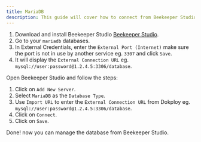 ```yaml
---
title: MariaDB
description: This guide will cover how to connect from Beekeeper Studio to your mariadb databases in dokploy.
---
```


1. Download and install Beekeeper Studio [Beekeeper Studio](https://www.beekeeperstudio.io/get).
2. Go to your `mariadb` databases.
3. In External Credentials, enter the `External Port (Internet)` make sure the port is not in use by another service eg. `3307` and click `Save`.
4. It will display the `External Connection URL` eg. `mysql://user:password@1.2.4.5:3306/database`.

Open Beekeeper Studio and follow the steps:

1. Click on `Add New Server`.
2. Select `MariaDB` as the `Database Type`.
3. Use `Import URL` to enter the `External Connection URL` from Dokploy eg. `mysql://user:password@1.2.4.5:3306/database`.
4. Click on `Connect`.
5. Click on `Save`.

Done! now you can manage the database from Beekeeper Studio.